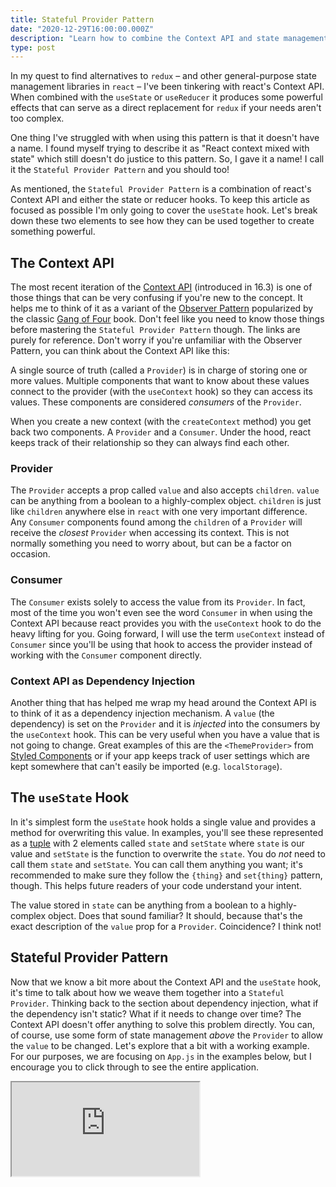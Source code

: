 ```yaml
---
title: Stateful Provider Pattern
date: "2020-12-29T16:00:00.000Z"
description: "Learn how to combine the Context API and state management hooks in react to create something that works like redux"
type: post
---
```


In my quest to find alternatives to `redux` – and other general-purpose state management libraries in `react` – I've been tinkering with
react's Context API. When combined with the `useState` or `useReducer` it produces some powerful effects that can serve as a direct
replacement for `redux` if your needs aren't too complex.

One thing I've struggled with when using this pattern is that it doesn't have a name. I found myself trying to describe it as "React
context mixed with state" which still doesn't do justice to this pattern. So, I gave it a name! I call it the `Stateful Provider Pattern` and you should too!

As mentioned, the `Stateful Provider Pattern` is a combination of react's Context API and either the state or reducer hooks. To keep this
article as focused as possible I'm only going to cover the `useState` hook. Let's break down these two elements to see how they can
be used together to create something powerful.

## The Context API

The most recent iteration of the [Context API](https://reactjs.org/docs/context.html) (introduced
in 16.3) is one of those things that can be very confusing if you're new to the concept. It helps me to think of it as a variant of the
[Observer Pattern](https://en.wikipedia.org/wiki/Observer_pattern) popularized by the
classic [Gang of Four](https://martinfowler.com/bliki/GangOfFour.html) book. Don't
feel like you need to know those things before mastering the `Stateful Provider Pattern` though. The links are purely for reference.
Don't worry if you're unfamiliar with the Observer Pattern, you can think about the Context API like this:

A single source of truth (called a `Provider`) is in charge of storing one or more values. Multiple components that want to know about these
values connect to the provider (with the `useContext` hook) so they can access its values. These components are considered _consumers_ of
the `Provider`.

When you create a new context (with the `createContext` method) you get back two components. A `Provider` and a `Consumer`. Under the
hood, react keeps track of their relationship so they can always find each other.

### Provider

The `Provider` accepts a prop called `value` and also accepts `children`. `value` can be anything from a boolean to a highly-complex object.
`children` is just like `children` anywhere else in `react` with one very important difference. Any `Consumer` components found among the
`children` of a `Provider` will receive the _closest_ `Provider` when accessing its context. This is not normally something you need to
worry about, but can be a factor on occasion.

### Consumer

The `Consumer` exists solely to access the value from its `Provider`. In fact, most of the time you won't even see the word `Consumer` in
when using the Context API because react provides you with the `useContext` hook to do the heavy lifting for you. Going forward, I will use
the term `useContext` instead of `Consumer` since you'll be using that hook to access the provider instead of working with the `Consumer`
component directly.

### Context API as Dependency Injection

Another thing that has helped me wrap my head around the Context API is to think of it as a dependency injection mechanism. A `value` (the
dependency) is set on the `Provider` and it is _injected_ into the consumers by the `useContext` hook. This can be very useful when you
have a value that is not going to change. Great examples of this are the `<ThemeProvider>` from [Styled Components](https://styled-components.com/docs/api#themeprovider)
or if your app keeps track of user settings which are kept somewhere that can't easily be imported (e.g. `localStorage`).

## The `useState` Hook

In it's simplest form the `useState` hook holds a single value and provides a method for overwriting this value. In examples, you'll see
these represented as a [tuple](https://en.wikipedia.org/wiki/Tuple) with 2 elements called `state` and `setState` where `state` is our value
and `setState` is the function to overwrite the `state`. You do _not_ need to call them `state` and `setState`. You can call them anything
you want; it's recommended to make sure they follow the `{thing}` and `set{thing}` pattern, though. This helps future readers of your code
understand your intent.

The value stored in `state` can be anything from a boolean to a highly-complex object. Does that sound familiar? It should, because that's
the exact description of the `value` prop for a `Provider`. Coincidence? I think not!

## Stateful Provider Pattern

Now that we know a bit more about the Context API and the `useState` hook, it's time to talk about how we weave them together into a `Stateful Provider`. Thinking back to the section about dependency injection, what if the dependency isn't static? What if it needs to change over time?
The Context API doesn't offer anything to solve this problem directly. You can, of course, use some form of state management _above_ the
`Provider` to allow the `value` to be changed. Let's explore that a bit with a working example. For our purposes, we are focusing on `App.js`
in the examples below, but I encourage you to click through to see the entire application.

<iframe
  src="https://codesandbox.io/embed/react-context-demo-7jjge?fontsize=14&hidenavigation=1&theme=dark"
  style={{
    width: "100%",
    height: "500px",
    border: 0,
    borderRadius: "4px",
    overflow: "hidden",
  }}
  title="React Context Demo"
  allow="accelerometer; ambient-light-sensor; camera; encrypted-media; geolocation; gyroscope; hid; microphone; midi; payment; usb; vr; xr-spatial-tracking"
  sandbox="allow-forms allow-modals allow-popups allow-presentation allow-same-origin allow-scripts"
/>

In this demo, we use the Context API to hep other components determine if a user is authenticated. But it's a bit messy because the code to
determine if the user is authenticated is kept separate from the code to update the users authentication status. This means we have to important
code from multiple places in the app which raises the complexity of our code needlessly. Wouldn't it be great if we could have the
authentication status _and_ the updater function come from the same spot? Well, we can. That's one of the many possibilities when using a
`Stateful Provider`. Let's rearrange the previous example into a `Stateful Provider` to see how much easier it is to accomplish the same effect.

<iframe
  src="https://codesandbox.io/embed/stateful-provider-demo-8fee2?fontsize=14&hidenavigation=1&theme=dark"
  style={{
    width: "100%",
    height: "500px",
    border: 0,
    borderRadius: "4px",
    overflow: "hidden",
  }}
  title="stateful-provider-demo"
  allow="accelerometer; ambient-light-sensor; camera; encrypted-media; geolocation; gyroscope; hid; microphone; midi; payment; usb; vr; xr-spatial-tracking"
  sandbox="allow-forms allow-modals allow-popups allow-presentation allow-same-origin allow-scripts"
/>

Pay extra attention to the differences in `App.js` between these two examples. The second example that uses a `Stateful Provider` has moved all of the
logic for managing the state of the user into a single file. This change produces a much cleaner outcome that is easier to read. It also makes future
changes to this behavior much simpler since you'll only need to make changes in a single file.

## Conclusion

In this article you learned about the `Stateful Provider Pattern` and how it can be used to create a `Stateful Provider` in react by combining
the `Context API` with the `useState` hook. You saw a demo of how to accomplish the same thing _without_ a `Stateful Provider` and why using
a `Stateful Provider` is an improvement.

If you have additional questions or comments on this pattern you should [connect with me on Twitter](https://twitter.com/Brent_m_Clark). I'm
interested to hear what you think!
